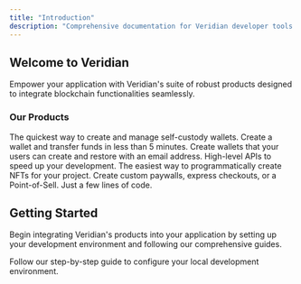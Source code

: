 ```yaml
---
title: "Introduction"
description: "Comprehensive documentation for Veridian developer tools and services."
---
```


## Welcome to Veridian

Empower your application with Veridian's suite of robust products designed to integrate blockchain functionalities seamlessly.

### Our Products

<CardGroup cols={2}>
  <Card title="Self-Custody Wallet API" icon="square-1">
    The quickest way to create and manage self-custody wallets. Create a wallet and transfer funds in less than 5 minutes.
  </Card>
  <Card title="Distributed-Custody Wallet SDK" icon="square-2">
    Create wallets that your users can create and restore with an email address. High-level APIs to speed up your development.
  </Card>
  <Card title="NFT Minter" icon="square-3">
    The easiest way to programmatically create NFTs for your project.
  </Card>
  <Card title="Payment requests" icon="square-4">
    Create custom paywalls, express checkouts, or a Point-of-Sell. Just a few lines of code.
  </Card>
</CardGroup>

## Getting Started

Begin integrating Veridian's products into your application by setting up your development environment and following our comprehensive guides.

<CardGroup cols={2}>
  <Card title="Set Up Your Environment" icon="screwdriver-wrench" href="/developer-dashboard">
    Follow our step-by-step guide to configure your local development environment.
  </Card>
</CardGroup>
